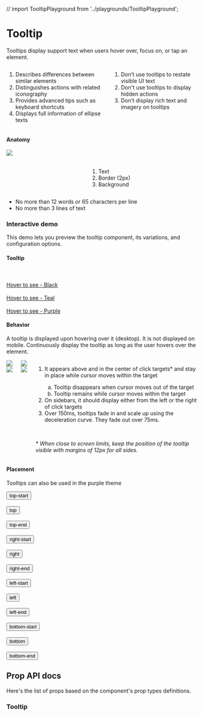 
// import TooltipPlayground from '../playgrounds/TooltipPlayground';

<Meta title="Components/Tooltip" />

<div class="docs-title">
  <div>
    <h1 class="docs-title__text">Tooltip</h1>
  </div>
</div>

<div class="docs-content">
  <p>Tooltips display support text when users hover over, focus on, or tap an element.</p>


<div class="columns">
  <div class="column">
    <ol>
      <li>Describes differences between similar elements</li>
      <li>Distinguishes actions with related iconography</li>
      <li>Provides advanced tips such as keyboard shortcuts</li>
      <li>Displays full information of ellipse texts</li>
    </ol>
  </div>
  <div class="column">
    <ol>
      <li class="li--red">Don’t use tooltips to restate visible UI text</li>
      <li class="li--red">Don't use tooltips to display hidden actions</li>
      <li class="li--red">Don’t display rich text and imagery on tooltips</li>
    </ol>
  </div>
</div>

<h4>Anatomy</h4>
<div class="columns">
    <div class="column">
        <img src="docs/tooltip/tooltip-anatomy.png" />
    </div>
    <div class="column">
        <br />
        <br />
        <ol>
         <li>Text</li>
         <li>Border (2px)</li>
         <li>Background</li>
        </ol>
    </div>
</div>

<div>
  <ul>
    <li class="li--red">No more than 12 words or 65 characters per line</li>
    <li class="li--red">No more than 3 lines of text</li>
  </ul>
</div>


### Interactive demo

This demo lets you preview the tooltip component, its variations, and configuration options.



#### Tooltip

<Preview>
  <Story name="Tooltip">
    <Fragment>
      <br />
      <br />
      <Tooltip id="tooltip-1" text="Black tooltip" placement="right">
        <a href="#" >Hover to see - Black</a>
      </Tooltip>
      <br />
      <br />
      <Tooltip id="tooltip-2" text="Teal tooltip" color="teal" placement="right" >
        <a href="#" >Hover to see - Teal</a>
      </Tooltip>
      <br />
      <br />
      <Tooltip id="tooltip-3" text="Purple tooltip" color="purple" placement="right" >
        <a href="#" >Hover to see - Purple</a>
      </Tooltip>
    </Fragment>
  </Story>
</Preview>

#### Behavior

A tooltip is displayed upon hovering over it (desktop). It is not displayed on mobile.
Continuously display the tooltip as long as the user hovers over the element. 

<div class="columns">
    <div class="column">
        <div class="columns">
            <div class="column">
                <img src="docs/tooltip/examples/edge do.png" />
                <img src="docs/tooltip/examples/edge dont.png" />
            </div>
            <div class="column">
                <img src="docs/tooltip/examples/sidebar do.png" />
                <img src="docs/tooltip/examples/sidebar dont.png" />
            </div>
        </div>
    </div>
    <div class="column">
        <ol>
         <li>It appears above and in the center of click targets* and stay in place while cursor moves within the target </li>
         <ol type="a">
             <li>Tooltip disappears when cursor moves out of the target</li>
             <li>Tooltip remains while cursor moves within the target</li>
        </ol>
         <li>On sidebars, it should display either from the left or the right of click targets</li>
         <li>Over 150ms, tooltips fade in and scale up using the deceleration curve. They fade out over 75ms.</li>
        </ol>
        <br />
        <p class="li--red"><em>* When close to screen limits, keep the position of the tooltip visible with margins of 12px for all sides.</em></p>
    </div>
</div>


#### Placement

Tooltips can also be used in the purple theme

<Preview>
  <Story name="Placement">
    <Fragment>
      <Tooltip id="tooltip-top-start" text="top-start" placement="top-start"><button type="button">top-start</button></Tooltip>
      <br />
      <br />
      <Tooltip id="tooltip-top" text="top" placement="top"><button type="button">top</button></Tooltip>
      <br />
      <br />
      <Tooltip id="tooltip-top-end" text="top-end" placement="top-end"><button type="button">top-end</button></Tooltip>
      <br />
      <br />
      <Tooltip id="tooltip-right-start" text="right-start" placement="right-start"><button type="button">right-start</button></Tooltip>
      <br />
      <br />
      <Tooltip id="tooltip-right" text="right" placement="right"><button type="button">right</button></Tooltip>
      <br />
      <br />
      <Tooltip id="tooltip-right-end" text="right-end" placement="right-end"><button type="button">right-end</button></Tooltip>
      <br />
      <br />
      <Tooltip id="tooltip-left-start" text="left-start" placement="left-start"><button type="button">left-start</button></Tooltip>
      <br />
      <br />
      <Tooltip id="tooltip-left" text="left" placement="left"><button type="button">left</button></Tooltip>
      <br />
      <br />
      <Tooltip id="tooltip-left-end" text="left-end" placement="left-end"><button type="button">left-end</button></Tooltip>
      <br />
      <br />
      <Tooltip id="tooltip-bottom-start" text="bottom-start" placement="bottom-start"><button type="button">bottom-start</button></Tooltip>
      <br />
      <br />
      <Tooltip id="tooltip-bottom" text="bottom" placement="bottom"><button type="button">bottom</button></Tooltip>
      <br />
      <br />
      <Tooltip id="tooltip-bottom-end" text="bottom-end" placement="bottom-end"><button type="button">bottom-end</button></Tooltip>
    </Fragment>
  </Story>
</Preview>

## Prop API docs

Here's the list of props based on the component's prop types definitions.

### Tooltip

<Props of={Tooltip} />

</div>
